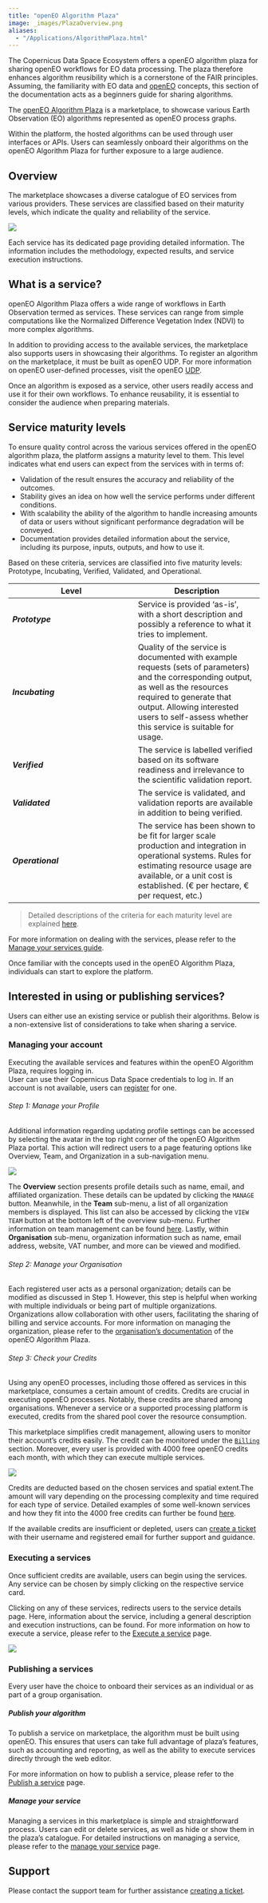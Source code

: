 ```yaml
---
title: "openEO Algorithm Plaza"
image: _images/PlazaOverview.png
aliases: 
  - "/Applications/AlgorithmPlaza.html"
---
```





The Copernicus Data Space Ecosystem offers a openEO algorithm plaza for sharing openEO workflows for EO data processing. The plaza therefore enhances algorithm reusibility which is a cornerstone of the FAIR principles. Assuming, the familiarity with EO data and [openEO](../APIs/openEO/openEO.qmd) concepts, this section of the documentation acts as a beginners guide for sharing algorithms.

The [openEO Algorithm Plaza](https://marketplace-portal.dataspace.copernicus.eu/){target="_blank"} is a marketplace, to showcase various Earth Observation (EO) algorithms represented as openEO process graphs. 

Within the platform, the hosted algorithms can be used through user interfaces or APIs. Users can seamlessly onboard their algorithms on the openEO Algorithm Plaza for further exposure to a large audience.

## Overview 

The marketplace showcases a diverse catalogue of EO services from various providers. These services are classified based on their maturity levels, which indicate the quality and reliability of the service.

![](_images/PlazaOverview.png)

Each service has its dedicated page providing detailed information. The information includes the methodology, expected results, and service execution instructions.


## What is a service?

openEO Algorithm Plaza offers a wide range of workflows in Earth Observation termed as services. These services can range from simple computations like the Normalized Difference Vegetation Index (NDVI) to more complex algorithms. 

In addition to providing access to the available services, the marketplace also supports users in showcasing their algorithms. To register an algorithm on the marketplace, it must be built as openEO UDP. For more information on openEO user-defined processes, visit the openEO [UDP](https://open-eo.github.io/openeo-python-client/udp.html){target="_blank"}.

Once an algorithm is exposed as a service, other users readily access and use it for their own workflows. To enhance reusability, it is essential to consider the audience when preparing materials. 

## Service maturity levels

To ensure quality control across the various services offered in the openEO algorithm plaza, the platform assigns a maturity level to them. This level indicates what end users can expect from the services with in terms of:

* Validation of the result ensures the accuracy and reliability of the outcomes.
* Stability gives an idea on how well the service performs under different conditions. 
* With scalability the ability of the algorithm to handle increasing amounts of data or users without significant performance degradation will be conveyed.
* Documentation provides detailed information about the service, including its purpose, inputs, outputs, and how to use it.

Based on these criteria, services are classified into five maturity levels: Prototype, Incubating, Verified, Validated, and Operational.

| Level | Description |
| --- | --- |
| _**Prototype**_ | Service is provided ‘as-is’, with a short description and possibly a reference to what it tries to implement. |
| _**Incubating**_ | Quality of the service is documented with example requests (sets of parameters) and the corresponding output, as well as the resources required to generate that output. Allowing interested users to self-assess whether this service is suitable for usage. |
| _**Verified**_ | The service is labelled verified based on its software readiness and irrelevance to the scientific validation report. |
| _**Validated**_ | The service is validated, and validation reports are available in addition to being verified.
| _**Operational**_ | The service has been shown to be fit for larger scale production and integration in operational systems. Rules for estimating resource usage are available, or a unit cost is established. (€ per hectare, € per request, etc.) |

> Detailed descriptions of the criteria for each maturity level are explained [here](PlazaDetails/ServiceMaturity.qmd).

For more information on dealing with the services, please refer to the [Manage your services guide](PlazaDetails/ManageService.qmd).

Once familiar with the concepts used in the openEO Algorithm Plaza, individuals can start to explore the platform.

## Interested in using or publishing services?

Users can either use an existing service or publish their algorithms. Below is a non-extensive list of considerations to take when sharing a service.

### Managing your account

Executing the available services and features within the openEO Algorithm Plaza, requires logging in.  
User can use their Copernicus Data Space credentials to log in. If an account is not available, users can [register](../Registration.qmd) for one.

###### Step 1: Manage your Profile 

Additional information regarding updating profile settings can be accessed by selecting the avatar in the top right corner of the openEO Algorithm Plaza portal. This action will redirect users to a page featuring options like Overview, Team, and Organization in a sub-navigation menu.
        
![](_images/PlazaOrganization.png)

The **Overview** section presents profile details such as name, email, and affiliated organization. These details can be updated by clicking the `MANAGE` button. Meanwhile, in the **Team** sub-menu, a list of all organization members is displayed. This list can also be accessed by clicking the `VIEW TEAM` button at the bottom left of the overview sub-menu. Further information on team management can be found [here](PlazaDetails/ManageOrg.qmd). Lastly, within **Organisation** sub-menu, organization information such as name, email address, website, VAT number, and more can be viewed and modified.


###### Step 2: Manage your Organisation

Each registered user acts as a personal organization; details can be modified as discussed in Step 1. However, this step is helpful when working with multiple individuals or being part of multiple organizations. Organizations allow collaboration with other users, facilitating the sharing of billing and service accounts. For more information on managing the organization, please refer to the [organisation's documentation](PlazaDetails/ManageOrg.qmd) of the openEO Algorithm Plaza.

###### Step 3: Check your Credits

Using any openEO processes, including those offered as services in this marketplace, consumes a certain amount of credits. Credits are crucial in executing openEO processes. Notably, these credits are shared among organisations. Whenever a service or a supported processing platform is executed, credits from the shared pool cover the resource consumption.

This marketplace simplifies credit management, allowing users to monitor their account's credits easily. The credit can be monitored under the [`Billing`](https://marketplace-portal.dataspace.copernicus.eu/billing){target="_blank"} section. Moreover, every user is provided with 4000 free openEO credits each month, with which they can execute multiple services.


![](_images/billing2.png)

Credits are deducted based on the chosen services and spatial extent.The amount will vary depending on the processing complexity and time required for each type of service. Detailed examples of some well-known services and how they fit into the 4000 free credits can further be found [here](PlazaDetails/Strength.qmd).

If the available credits are insufficient or depleted, users can [create a ticket](https://helpcenter.dataspace.copernicus.eu/hc/en-gb){target="_blank"} with their username and registered email for further support and guidance.


### Executing a services

Once sufficient credits are available, users can begin using the services. Any service can be chosen by simply clicking on the respective service card.

Clicking on any of these services, redirects users to the service details page. Here, information about the service, including a general description and execution instructions, can be found. For more information on how to execute a service, please refer to the [Execute a service](PlazaDetails/ExecuteService.qmd) page.

![](_images/PlazaServiceDetail.png)

### Publishing a services

Every user have the choice to onboard their services as an individual or as part of a group organisation. 

##### Publish your algorithm

To publish a service on marketplace, the algorithm must be built using openEO. This ensures that users can take full advantage of plaza's features, such as accounting and reporting, as well as the ability to execute services directly through the web editor. 

For more information on how to publish a service, please refer to the [Publish a service](PlazaDetails/PublishService.qmd) page.

##### Manage your service

Managing a services in this marketplace is simple and straightforward process. Users can edit or delete services, as well as hide or show them in the plaza's catalogue. For detailed instructions on managing a service, please refer to the [manage your service](PlazaDetails/ManageService.qmd) page.

## Support

Please contact the support team for further assistance [creating a ticket](https://helpcenter.dataspace.copernicus.eu/hc/en-gb){target="_blank"}. 